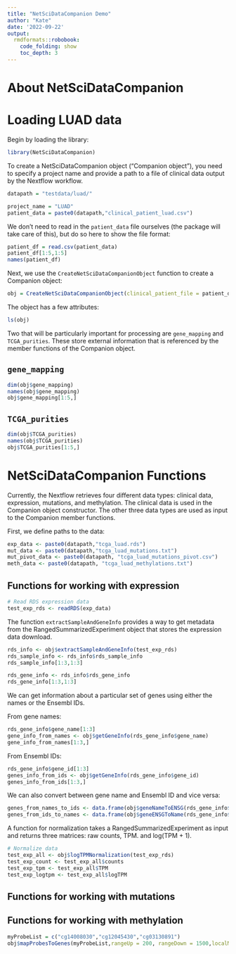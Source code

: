 ```yaml
---
title: "NetSciDataCompanion Demo"
author: "Kate"
date: '2022-09-22'
output: 
  rmdformats::robobook:
    code_folding: show
    toc_depth: 3
---
```


# About NetSciDataCompanion

# Loading LUAD data

Begin by loading the library:

```R
library(NetSciDataCompanion)
```

To create a NetSciDataCompanion object ("Companion object"), you need to specify a project name and provide a path to a file of clinical data output by the Nextflow workflow.

```R
datapath = "testdata/luad/"

project_name = "LUAD"
patient_data = paste0(datapath,"clinical_patient_luad.csv")
```

We don't need to read in the `patient_data` file ourselves (the package will take care of this), but do so here to show the file format:

```R
patient_df = read.csv(patient_data)
patient_df[1:5,1:5]
names(patient_df)
```

Next, we use the `CreateNetSciDataCompanionObject` function to create a Companion object:

```R
obj = CreateNetSciDataCompanionObject(clinical_patient_file = patient_data,  project_name = project_name)
```

The object has a few attributes:

```R
ls(obj)
```

Two that will be particularly important for processing are `gene_mapping` and `TCGA_purities`. These store external information that is referenced by the member functions of the Companion object.

## `gene_mapping`

```R
dim(obj$gene_mapping)
names(obj$gene_mapping)
obj$gene_mapping[1:5,]
```

## `TCGA_purities`


```R
dim(obj$TCGA_purities)
names(obj$TCGA_purities)
obj$TCGA_purities[1:5,]
```

# NetSciDataCompanion Functions

Currently, the Nextflow retrieves four different data types: clinical data, expression, mutations, and methylation. The clinical data is used in the Companion object constructor. The other three data types are used as input to the Companion member functions. 

First, we define paths to the data:

```R
exp_data <- paste0(datapath,"tcga_luad.rds")
mut_data <- paste0(datapath,"tcga_luad_mutations.txt")
mut_pivot_data <- paste0(datapath, "tcga_luad_mutations_pivot.csv")
meth_data <- paste0(datapath, "tcga_luad_methylations.txt")
```

## Functions for working with expression

```R
# Read RDS expression data
test_exp_rds <- readRDS(exp_data)
```

The function `extractSampleAndGeneInfo` provides a way to get metadata from the RangedSummarizedExperiment object that stores the expression data download.

```R
rds_info <- obj$extractSampleAndGeneInfo(test_exp_rds)
rds_sample_info <- rds_info$rds_sample_info
rds_sample_info[1:3,1:3]

rds_gene_info <- rds_info$rds_gene_info
rds_gene_info[1:3,1:3]
```

We can get information about a particular set of genes using either the names or the Ensembl IDs. 

From gene names:

```R
rds_gene_info$gene_name[1:3]
gene_info_from_names <- obj$getGeneInfo(rds_gene_info$gene_name)
gene_info_from_names[1:3,]
```

From Ensembl IDs: 

```R
rds_gene_info$gene_id[1:3]
genes_info_from_ids <- obj$getGeneInfo(rds_gene_info$gene_id)
genes_info_from_ids[1:3,]
```

We can also convert between gene name and Ensembl ID and vice versa:

```R
genes_from_names_to_ids <- data.frame(obj$geneNameToENSG(rds_gene_info$gene_name))
genes_from_ids_to_names <- data.frame(obj$geneENSGToName(rds_gene_info$gene_id))
```

A function for normalization takes a RangedSummarizedExperiment as input and returns three matrices: raw counts, TPM. and log(TPM + 1).

```R
# Normalize data
test_exp_all <- obj$logTPMNormalization(test_exp_rds)
test_exp_count <- test_exp_all$counts
test_exp_tpm <- test_exp_all$TPM
test_exp_logtpm <- test_exp_all$logTPM
```

## Functions for working with mutations

## Functions for working with methylation

```R
myProbeList = c("cg14008030","cg12045430","cg03130891")
obj$mapProbesToGenes(myProbeList,rangeUp = 200, rangeDown = 1500,localManifestPath = NA)
```
